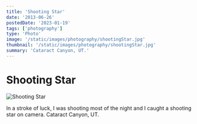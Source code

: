 ```yaml
---
title: 'Shooting Star'
date: '2013-06-26'
postedDate: '2023-01-19'
tags: ['photography']
type: 'Photo'
image: '/static/images/photography/shootingStar.jpg'
thumbnail: '/static/images/photography/shootingStar.jpg'
summary: 'Cataract Canyon, UT.'
---
```


# Shooting Star

![Shooting Star](/static/images/photography/shootingStar.jpg)

In a stroke of luck, I was shooting most of the night and I caught a shooting star on camera. Cataract Canyon, UT.
